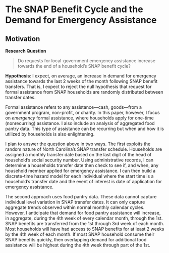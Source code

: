 # The SNAP Benefit Cycle and the Demand for Emergency Assistance {#chapter-3}


## Motivation {-}

**Research Question**

> Do requests for local-government emergency assistance increase towards the end of a household's SNAP benefit cycle?

**Hypothesis**: I expect, on average, an increase in demand for emergency assistance towards the last 2 weeks of the month following SNAP benefit transfers. That is, I expect to reject the null hypothesis that request for formal assistance from SNAP households are randomly distributed between transfer dates.

Formal assistance refers to any assistance---cash, goods---from a government program, non-profit, or charity. In this paper, however, I focus on *emergency* formal assistance, where households apply for one-time (nonrecurring) assistance. I also include an analysis of aggregated food pantry data. This type of assistance can be recurring but when and how it is utilized by households is also enlightening.

I plan to answer the question above in two ways. The first exploits the random nature of North Carolina's SNAP transfer schedule. Households are assigned a monthly transfer date based on the last digit of the head of household's social security number. Using administrative records, I can determine a households transfer date then check to see if, and when, any household member applied for emergency assistance. I can then build a discrete-time hazard model for each individual where the start time is a household's transfer date and the event of interest is date of application for emergency assistance.

The second approach uses food pantry data. These data cannot capture individual level variation in SNAP transfer dates. It can only capture aggregate trends observed within normal monthly calendar cycles. However, I anticipate that demand for food pantry assistance will increase, in aggregate, during the 4th week of every calendar month, through the 1st. SNAP benefits are transferred from the 1st through 3rd week of each month. Most households will have had access to SNAP benefits for at least 2 weeks by the 4th week of each month. If most SNAP household consume their SNAP benefits quickly, then overlapping demand for additional food assistance will be highest during the 4th week through part of the 1st.
